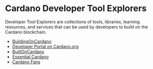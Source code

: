 # Cardano Developer Tool Explorers

Developer Tool Explorers are collections of tools, libraries, learning resources, and services that can be used by developers to build on the Cardano blockchain. 

- [BuildingOnCardano](https://buildingoncardano.dev/) 
- [Developer Portal on Cardano.org](https://developers.cardano.org/tools/) 
- [BuiltOnCardano](https://builtoncardano.com/ecosystem/developer-tools)
- [Essential Cardano](https://www.essentialcardano.io/article/a-list-of-community-built-developer-tools-on-cardano)
- [Cardano Fans](https://cardano.fans/our-work)
